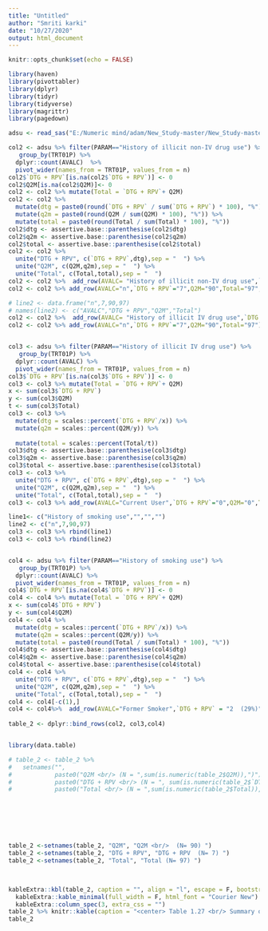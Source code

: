 ---
title: "Untitled"
author: "Smriti karki"
date: "10/27/2020"
output: html_document
---

```{r setup, include=FALSE}
knitr::opts_chunk$set(echo = FALSE)
```

```{r}
library(haven)
library(pivottabler)
library(dplyr)
library(tidyr)
library(tidyverse)
library(magrittr)
library(pagedown)
```
```{r}
adsu <- read_sas("E:/Numeric mind/adam/New_Study-master/New_Study-master/adam/adsu.sas7bdat",NULL)

col2 <- adsu %>% filter(PARAM=="History of illicit non-IV drug use") %>%
   group_by(TRT01P) %>% 
  dplyr::count(AVALC)  %>% 
  pivot_wider(names_from = TRT01P, values_from = n)
col2$`DTG + RPV`[is.na(col2$`DTG + RPV`)] <- 0
col2$Q2M[is.na(col2$Q2M)]<- 0
col2 <- col2 %>% mutate(Total = `DTG + RPV`+ Q2M)
col2 <- col2 %>%
  mutate(dtg = paste0(round(`DTG + RPV` / sum(`DTG + RPV`) * 100), "%"))%>% 
  mutate(q2m = paste0(round(Q2M / sum(Q2M) * 100), "%")) %>% 
  mutate(total = paste0(round(Total / sum(Total) * 100), "%"))
col2$dtg <- assertive.base::parenthesise(col2$dtg)
col2$q2m <- assertive.base::parenthesise(col2$q2m)
col2$total <- assertive.base::parenthesise(col2$total)
col2 <- col2 %>% 
  unite("DTG + RPV", c(`DTG + RPV`,dtg),sep = "  ") %>% 
  unite("Q2M", c(Q2M,q2m),sep = "  ") %>% 
  unite("Total", c(Total,total),sep = "  ")
col2 <- col2 %>%  add_row(AVALC= "History of illicit non-IV drug use",`DTG + RPV`="",Q2M="",Total="", .before = 1,.after = NULL)
col2 <- col2 %>% add_row(AVALC="n",`DTG + RPV`="7",Q2M="90",Total="97",.before = 2)

# line2 <- data.frame("n",7,90,97) 
# names(line2) <- c("AVALC","DTG + RPV","Q2M","Total")
col2 <- col2 %>%  add_row(AVALC= "History of illicit IV drug use",`DTG + RPV`="",Q2M="",Total="")
col2 <- col2 %>% add_row(AVALC="n",`DTG + RPV`="7",Q2M="90",Total="97")


col3 <- adsu %>% filter(PARAM=="History of illicit IV drug use") %>%
   group_by(TRT01P) %>% 
  dplyr::count(AVALC) %>% 
  pivot_wider(names_from = TRT01P, values_from = n)
col3$`DTG + RPV`[is.na(col3$`DTG + RPV`)] <- 0
col3 <- col3 %>% mutate(Total = `DTG + RPV`+ Q2M)
x <- sum(col3$`DTG + RPV`)
y <- sum(col3$Q2M)
t <- sum(col3$Total)
col3 <- col3 %>%
  mutate(dtg = scales::percent(`DTG + RPV`/x)) %>% 
  mutate(q2m = scales::percent(Q2M/y)) %>% 
  
  mutate(total = scales::percent(Total/t))
col3$dtg <- assertive.base::parenthesise(col3$dtg)
col3$q2m <- assertive.base::parenthesise(col3$q2m)
col3$total <- assertive.base::parenthesise(col3$total)
col3 <- col3 %>% 
  unite("DTG + RPV", c(`DTG + RPV`,dtg),sep = "  ") %>% 
  unite("Q2M", c(Q2M,q2m),sep = "  ") %>% 
  unite("Total", c(Total,total),sep = "  ")
col3 <- col3 %>% add_row(AVALC="Current User",`DTG + RPV`="0",Q2M="0",Total="0", .before = 2, .after = NULL)

line1<- c("History of smoking use","","","")
line2 <- c("n",7,90,97)
col3 <- col3 %>% rbind(line1)
col3 <- col3 %>% rbind(line2)


col4 <- adsu %>% filter(PARAM=="History of smoking use") %>%
   group_by(TRT01P) %>% 
  dplyr::count(AVALC) %>% 
  pivot_wider(names_from = TRT01P, values_from = n)
col4$`DTG + RPV`[is.na(col4$`DTG + RPV`)] <- 0
col4 <- col4 %>% mutate(Total = `DTG + RPV`+ Q2M)
x <- sum(col4$`DTG + RPV`)
y <- sum(col4$Q2M)
col4 <- col4 %>%
  mutate(dtg = scales::percent(`DTG + RPV`/x)) %>% 
  mutate(q2m = scales::percent(Q2M/y)) %>% 
  mutate(total = paste0(round(Total / sum(Total) * 100), "%"))
col4$dtg <- assertive.base::parenthesise(col4$dtg)
col4$q2m <- assertive.base::parenthesise(col4$q2m)
col4$total <- assertive.base::parenthesise(col4$total)
col4 <- col4 %>% 
  unite("DTG + RPV", c(`DTG + RPV`,dtg),sep = "  ") %>% 
  unite("Q2M", c(Q2M,q2m),sep = "  ") %>% 
  unite("Total", c(Total,total),sep = "  ")
col4 <- col4[-c(1),] 
col4 <- col4%>%  add_row(AVALC="Former Smoker",`DTG + RPV` = "2  (29%)", Q2M = "18  (20%)", Total = "20  (21%)")
  
table_2 <- dplyr::bind_rows(col2, col3,col4) 


library(data.table)

# table_2 <- table_2 %>% 
#   setnames("",
#            paste0("Q2M <br/> (N = ",sum(is.numeric(table_2$Q2M)),")"),
#            paste0("DTG + RPV <br/> (N = ", sum(is.numeric(table_2$`DTG + RPV`)),")"),
#            paste0("Total <br/> (N = ",sum(is.numeric(table_2$Total)),")"))







table_2 <-setnames(table_2, "Q2M", "Q2M <br/>  (N= 90) ")
table_2 <-setnames(table_2, "DTG + RPV", "DTG + RPV  (N= 7) ")
table_2 <-setnames(table_2, "Total", "Total (N= 97) ")

  
```
```{r, results= "asis"}

kableExtra::kbl(table_2, caption = "", align = "l", escape = F, bootstrap_options = "basic") %>%
  kableExtra::kable_minimal(full_width = F, html_font = "Courier New") %>% 
  kableExtra::column_spec(3, extra_css = "") 
table_2 %>% knitr::kable(caption = "<center> Table 1.27 <br/> Summary of Substance Use at Entry </center> <br/>")
table_2

```



